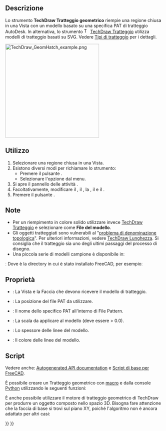 <languages/>

{{Docnav/it
|[[TechDraw_Hatch/it|Tratteggio]]
|[[TechDraw_Annotation/it|Annotazione]]
|[[TechDraw_Workbench/it|TechDraw]]
|IconL=TechDraw_Hatch.svg
|IconR=TechDraw_Annotation.svg
|IconC=Workbench_TechDraw.svg
}}

{{GuiCommand/it
|Name=TechDraw GeometricHatch
|Name/it=TechDraw Tratteggio geometrico
|MenuLocation=TechDraw → Tratteggio → Tratteggio geometrico
|Workbenches=[[TechDraw_Workbench/it|TechDraw]]
|SeeAlso=[[TechDraw_Hatch/it|Tratteggio]], [[TechDraw_Hatching/it|Tipi di tratteggio]]
}}

<span id="Description"></span>
==Descrizione==

Lo strumento '''TechDraw Tratteggio geometrico''' riempie una regione chiusa in una Vista con un modello basato su una specifica PAT di tratteggio AutoDesk. In alternativa, lo strumento [[Image:TechDraw_Hatch.svg|16px]] [[TechDraw_Hatch/it|TechDraw Tratteggio]] utilizza modelli di tratteggio basati su SVG. Vedere [[TechDraw_Hatching/it|Tipi di tratteggio]] per i dettagli.

[[Image:TechDraw_GeomHatch_example.png|300px]]
{{Caption|Esempio di tratteggio geometrico su una faccia}}

<span id="Usage"></span>
==Utilizzo==

# Selezionare una regione chiusa in una Vista.
# Esistono diversi modi per richiamare lo strumento:
#* Premere il pulsante {{Button|[[Image:TechDraw_GeometricHatch.svg|16px]] [[TechDraw_GeometricHatch/it|TechDraw Tratteggio geometrico]]}}.
#* Selezionare l'opzione {{MenuCommand|TechDraw → Tratteggio → [[Image:TechDraw_GeometricHatch.svg|16px]] Applica Tratteggio geometrico alla Faccia}} dal menu.
# Si apre il pannello delle attività {{MenuCommand|Applica Tratteggio geometrico alla Faccia}}.
# Facoltativamente, modificare il {{MenuCommand|File del modello}}, il {{MenuCommand|Nome modello}}, la {{MenuCommand|Scala modello}}, il {{MenuCommand|Spessore linea}} e il {{MenuCommand|Colore linea }}.
# Premere il pulsante {{Button|OK}}.

<span id="Notes"></span>
== Note ==

* Per un riempimento in colore solido utilizzare invece [[TechDraw_Hatch/it|TechDraw Tratteggio]] e selezionare {{FileName|solid.svg}} come '''File del modello'''.
* Gli oggetti tratteggiati sono vulnerabili al "[[Topological_naming_problem/it|problema di denominazione topologica]]". Per ulteriori informazioni, vedere [[TechDraw_LengthDimension/it|TechDraw Lunghezza]]. Si consiglia che il tratteggio sia uno degli ultimi passaggi del processo di disegno.
*Una piccola serie di modelli campione è disponibile in:
: {{Code|code=
$INSTALL_DIR/data/Mod/TechDraw/PAT/FCPAT.pat
}}
ː Dove {{incode|$INSTALL_DIR}} è la directory in cui è stato installato FreeCAD, per esempioː
: {{Code|code=
/usr/share/freecad/data/Mod/TechDraw/PAT/FCPAT.pat
}}

<span id="Properties"></span>
==Proprietà==

* {{PropertyData|Source}}: La Vista e la Faccia che devono ricevere il modello di tratteggio.
* {{PropertyData|File Pattern}}: La posizione del file PAT da utilizzare.
* {{PropertyData|Name Pattern}}: Il nome dello specifico PAT all'interno di File Pattern.
* {{PropertyData|Scale Pattern}}: La scala da applicare al modello (deve essere > 0.0).
* {{PropertyView|Weight Pattern}}: Lo spessore delle linee del modello.
* {{PropertyView|Color Pattern}}: Il colore delle linee del modello.

<span id="Scripting"></span>
==Script==

Vedere anche: [https://freecad.github.io/SourceDoc/ Autogenerated API documentation] e [[FreeCAD_Scripting_Basics/it|Script di base per FreeCAD]].

È possibile creare un Tratteggio geometrico con [[Macros/it|macro]] e dalla console [[Python/it|Python]] utilizzando le seguenti funzioni:

{{Code|code=
hatch = FreeCAD.ActiveDocument.addObject("TechDraw::DrawGeomHatch", "GeomHatch")
hatch.Source = (view1, ["Face0"])
hatch.FilePattern = "path/to/myPATfile.pat"
hatch.NamePattern = "Diamond"
page.addView(hatch)
}}

È anche possibile utilizzare il motore di tratteggio geometrico di TechDraw per produrre un oggetto composto nello spazio 3D. Bisogna fare attenzione che la faccia di base si trovi sul piano XY, poiché l'algoritmo non è ancora adattato per altri casi:

{{Code|code=
import TechDraw
face = Part.makePlane(10, 10)
patfile = "path/to/myPATfile.pat"
pattern = "Diamond"
scale = 10
hatch = TechDraw.makeGeomHatch(face, scale, pattern, patfile)
Part.show(hatch)
}}


{{Docnav/it
|[[TechDraw_Hatch/it|Tratteggio]]
|[[TechDraw_Annotation/it|Annotazione]]
|[[TechDraw_Workbench/it|TechDraw]]
|IconL=TechDraw_Hatch.svg
|IconR=TechDraw_Annotation.svg
|IconC=Workbench_TechDraw.svg
}}

{{TechDraw_Tools_navi{{#translation:}}}}
{{Userdocnavi{{#translation:}}}}